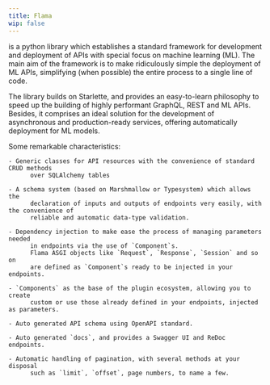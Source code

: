 ```yaml
---
title: Flama
wip: false
---
```



<FlamaName /> is a python library which establishes a standard framework for
development and deployment of APIs with special focus on machine learning (ML).
The main aim of the framework is to make ridiculously simple the deployment of
ML APIs, simplifying (when possible) the entire process to a single line of
code.

The library builds on Starlette, and provides an easy-to-learn
philosophy to speed up the building of highly performant GraphQL, REST and ML APIs.
Besides, it comprises an ideal solution for the development of asynchronous
and production-ready services, offering automatically deployment for ML models.

Some remarkable characteristics:

    - Generic classes for API resources with the convenience of standard CRUD methods
          over SQLAlchemy tables

    - A schema system (based on Marshmallow or Typesystem) which allows the
          declaration of inputs and outputs of endpoints very easily, with the convenience of
          reliable and automatic data-type validation.

    - Dependency injection to make ease the process of managing parameters needed
          in endpoints via the use of `Component`s.
          Flama ASGI objects like `Request`, `Response`, `Session` and so on
          are defined as `Component`s ready to be injected in your endpoints.

    - `Components` as the base of the plugin ecosystem, allowing you to create
          custom or use those already defined in your endpoints, injected as parameters.

    - Auto generated API schema using OpenAPI standard.

    - Auto generated `docs`, and provides a Swagger UI and ReDoc endpoints.

    - Automatic handling of pagination, with several methods at your disposal
          such as `limit`, `offset`, page numbers, to name a few.
